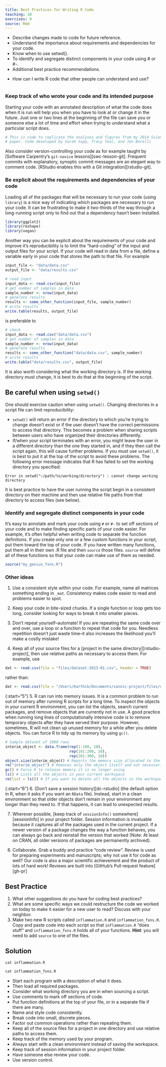 ```yaml
---
title: Best Practices for Writing R Code
teaching: 10
exercises: 0
source: Rmd
---
```


::::::::::::::::::::::::::::::::::::::: objectives

- Describe changes made to code for future reference.
- Understand the importance about requirements and dependencies for your code.
- Know when to use setwd().
- To identify and segregate distinct components in your code using # or #-.
- Additional best practice recommendations.

::::::::::::::::::::::::::::::::::::::::::::::::::

:::::::::::::::::::::::::::::::::::::::: questions

- How can I write R code that other people can understand and use?

::::::::::::::::::::::::::::::::::::::::::::::::::

```r
```

### Keep track of who wrote your code and its intended purpose

Starting your code with an annotated description of what the code does when it is run will help you when you have to look at or change it in the future. Just one or two lines at the beginning of the file can save you or someone else a lot of time and effort when trying to understand what a particular script does.

```r
# This is code to replicate the analyses and figures from my 2014 Science
# paper. Code developed by Sarah Supp, Tracy Teal, and Jon Borelli
```

Also consider version-controlling your code as for example taught by
[Software Carpentry's `git-novice` lessons][swc-lesson-git].
Frequent commits with explanatory, synoptic commit messages are an elegant way
to comment code. [RStudio enables this with a Git integration][rstudio-git].

### Be explicit about the requirements and dependencies of your code

Loading all of the packages that will be necessary to run your code (using `library`) is a nice way of indicating which packages are necessary to run your code. It can be frustrating to make it two-thirds of the way through a long-running script only to find out that a dependency hasn't been installed.

```r
library(ggplot2)
library(reshape)
library(vegan)
```

Another way you can be explicit about the requirements of your code and improve it's reproducibility is to limit the "hard-coding" of the input and output files for your script. If your code will read in data from a file, define a variable early in your code that stores the path to that file. For example

```r
input_file <- "data/data.csv" 
output_file <- "data/results.csv"

# read input
input_data <- read.csv(input_file)
# get number of samples in data
sample_number <- nrow(input_data)
# generate results
results <- some_other_function(input_file, sample_number)
# write results
write.table(results, output_file)
```

is preferable to

```r
# check
input_data <- read.csv("data/data.csv")
# get number of samples in data
sample_number <- nrow(input_data)
# generate results
results <- some_other_function("data/data.csv", sample_number)
# write results
write.table("data/results.csv", output_file)
```

It is also worth considering what the working directory is. If the working directory must change, it is best to do that at the beginning of the script.

:::::::::::::::::::::::::::::::::::::::::  callout

## Be careful when using `setwd()`

One should exercise caution when using `setwd()`. Changing directories in a script file can limit reproducibility:

- `setwd()` will return an error if the directory to which you're trying to change doesn't exist or if the user doesn't have the correct permissions to access that directory. This becomes a problem when sharing scripts between users who have organized their directories differently.
- If/when your script terminates with an error, you might leave the user in a different directory than the one they started in, and if they then call the script again, this will cause further problems. If you must use `setwd()`, it is best to put it at the top of the script to avoid these problems.
  The following error message indicates that R has failed to set the working directory you specified:

```
Error in setwd("~/path/to/working/directory") : cannot change working directory
```

It is best practice to have the user running the script begin in a consistent directory on their machine and then use relative file paths from that directory to access files (see below).


::::::::::::::::::::::::::::::::::::::::::::::::::

### Identify and segregate distinct components in your code

It's easy to annotate and mark your code using `#` or `#-` to set off sections of your code and to make finding specific parts of your code easier. For example, it's often helpful when writing code to separate the function definitions. If you create only one or a few custom functions in your script, put them toward the top of your code. If you have written many functions, put them all in their own .R file and then `source` those files. `source` will define all of these functions so that your code can make use of them as needed.

```r
source("my_genius_fxns.R")
```

### Other ideas

1. Use a consistent style within your code. For example, name all matrices something ending in `_mat`. Consistency makes code easier to read and problems easier to spot.

2. Keep your code in bite-sized chunks. If a single function or loop gets too long, consider looking for ways to break it into smaller pieces.

3. Don't repeat yourself--automate! If you are repeating the same code over and over, use a loop or a function to repeat that code for you. Needless repetition doesn't just waste time--it also increases the likelihood you'll make a costly mistake!

4. Keep all of your source files for a [project in the same directory][rstudio-project], then use relative paths as necessary to access them. For example, use

```r
dat <- read.csv(file = "files/dataset-2013-01.csv", header = TRUE)
```

rather than:

```r
dat <- read.csv(file = "/Users/Karthik/Documents/sannic-project/files/dataset-2013-01.csv", header = TRUE)
```

{:start="5"}
5\. R can run into memory issues. It is a common problem to run out of memory after running R scripts for a long time. To inspect the objects in your current R environment, you can list the objects, search current packages, and remove objects that are currently not in use. A good practice when running long lines of computationally intensive code is to remove temporary objects after they have served their purpose. However, sometimes, R will not clean up unused memory for a while after you delete objects. You can force R to tidy up its memory by using `gc()`.

```r
# Sample dataset of 1000 rows
interim_object <- data.frame(rep(1:100, 10),
                             rep(101:200, 10),
                             rep(201:300, 10))
object.size(interim_object) # Reports the memory size allocated to the object
rm("interim_object") # Removes only the object itself and not necessarily the memory allotted to it
gc() # Force R to release memory it is no longer using
ls() # Lists all the objects in your current workspace
rm(list = ls()) # If you want to delete all the objects in the workspace and start with a clean slate
```

{:start="6"}
6\. [Don't save a session history][dc-rstudio] (the default option in R, when it asks if you want an `RData` file). Instead, start in a clean environment so that older objects don't remain in your environment any longer than they need to. If that happens, it can lead to unexpected results.

7. Wherever possible, [keep track of `sessionInfo()` somewhere][sessionInfo] in your project folder. Session information is invaluable because it captures all of the packages used in the current project. If a newer version of a package changes the way a function behaves, you can always go back and reinstall the version that worked (Note: At least on CRAN, all older versions of packages are permanently archived).

8. Collaborate. Grab a buddy and practice "code review". Review is used for preparing experiments and manuscripts; why not use it for code as well? Our code is also a major scientific achievement and the product of lots of hard work! Reviews are built into [GitHub's Pull request feature][gh-pr]

:::::::::::::::::::::::::::::::::::::::  challenge

## Best Practice

1. What other suggestions do you have for coding best practices?
2. What are some specific ways we could restructure the code we worked on today to make it easier for a new user to read? Discuss with your neighbor.
3. Make two new R scripts called `inflammation.R` and `inflammation_fxns.R`.
  Copy and paste code into each script so that `inflammation.R` "does stuff" and `inflammation_fxns.R` holds all of your functions.
  **Hint**: you will need to add `source` to one of the files.

:::::::::::::::  solution

## Solution

```r
cat inflammation.R
```

```r
cat inflammation_fxns.R
```

:::::::::::::::::::::::::

::::::::::::::::::::::::::::::::::::::::::::::::::



:::::::::::::::::::::::::::::::::::::::: keypoints

- Start each program with a description of what it does.
- Then load all required packages.
- Consider what working directory you are in when sourcing a script.
- Use comments to mark off sections of code.
- Put function definitions at the top of your file, or in a separate file if there are many.
- Name and style code consistently.
- Break code into small, discrete pieces.
- Factor out common operations rather than repeating them.
- Keep all of the source files for a project in one directory and use relative paths to access them.
- Keep track of the memory used by your program.
- Always start with a clean environment instead of saving the workspace.
- Keep track of session information in your project folder.
- Have someone else review your code.
- Use version control.

::::::::::::::::::::::::::::::::::::::::::::::::::


